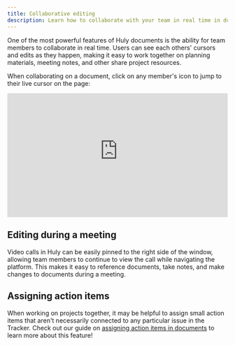 ```yaml
---
title: Collaborative editing
description: Learn how to collaborate with your team in real time in documents.
---
```



<YouTube id='CyRlFuOaruQ' posterQuality='max' />

One of the most powerful features of Huly documents is the ability for team members to collaborate in real time. Users can see each others' cursors and edits as they happen, making it easy to work together on planning materials, meeting notes, and other share project resources.

When collaborating on a document, click on any member's icon to jump to their live cursor on the page:

<div style="position: relative; padding-top: 56.25%;">
  <iframe
    src="https://customer-davn16od7sue0s1k.cloudflarestream.com/da42cfc74a52ab06d15af987dd55941e/iframe?poster=https%3A%2F%2Fcustomer-davn16od7sue0s1k.cloudflarestream.com%2Fda42cfc74a52ab06d15af987dd55941e%2Fthumbnails%2Fthumbnail.jpg%3Ftime%3D%26height%3D600"
    loading="lazy"
    style="border: none; position: absolute; top: 0; left: 0; height: 100%; width: 100%;"
    allow="accelerometer; gyroscope; autoplay; encrypted-media; picture-in-picture;"
    allowfullscreen="true"
  ></iframe>
</div>

## Editing during a meeting
Video calls in Huly can be easily pinned to the right side of the window, allowing team members to continue to view the call while navigating the platform. This makes it easy to reference documents, take notes, and make changes to documents during a meeting.

## Assigning action items
When working on projects together, it may be helpful to assign small action items that aren't necessarily connected to any particular issue in the Tracker. Check out our guide on [assigning action items in documents](/knowledge-management/documents-action-items) to learn more about this feature!